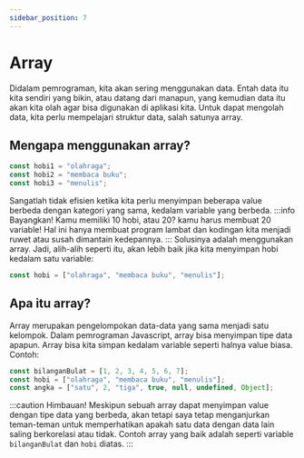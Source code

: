 ```yaml
---
sidebar_position: 7
---
```


# Array

Didalam pemrograman, kita akan sering menggunakan data. Entah data itu kita sendiri yang bikin, atau datang dari manapun, yang kemudian data itu akan kita olah agar bisa digunakan di aplikasi kita. Untuk dapat mengolah data, kita perlu mempelajari struktur data, salah satunya array.

## Mengapa menggunakan array&#63;

```javascript
const hobi1 = "olahraga";
const hobi2 = "membaca buku";
const hobi3 = "menulis";
```

Sangatlah tidak efisien ketika kita perlu menyimpan beberapa value berbeda dengan kategori yang sama, kedalam variable yang berbeda.
:::info Bayangkan!
Kamu memiliki 10 hobi, atau 20? kamu harus membuat 20 variable! Hal ini hanya membuat program lambat dan kodingan kita menjadi ruwet atau susah dimantain kedepannya.
:::
Solusinya adalah menggunakan array. Jadi, alih-alih seperti itu, akan lebih baik jika kita menyimpan hobi kedalam satu variable:

```javascript
const hobi = ["olahraga", "membaca buku", "menulis"];
```

## Apa itu array&#63;

Array merupakan pengelompokan data-data yang sama menjadi satu kelompok.
Dalam pemrograman Javascript, array bisa menyimpan tipe data apapun. Array bisa kita simpan kedalam variable seperti halnya value biasa.
Contoh:

```javascript
const bilanganBulat = [1, 2, 3, 4, 5, 6, 7];
const hobi = ["olahraga", "membaca buku", "menulis"];
const angka = ["satu", 2, "tiga", true, null, undefined, Object];
```

:::caution Himbauan!
Meskipun sebuah array dapat menyimpan value dengan tipe data yang berbeda, akan tetapi saya tetap menganjurkan teman-teman untuk memperhatikan apakah satu data dengan data lain saling berkorelasi atau tidak. Contoh array yang baik adalah seperti variable `bilanganBulat` dan `hobi` diatas.
:::
